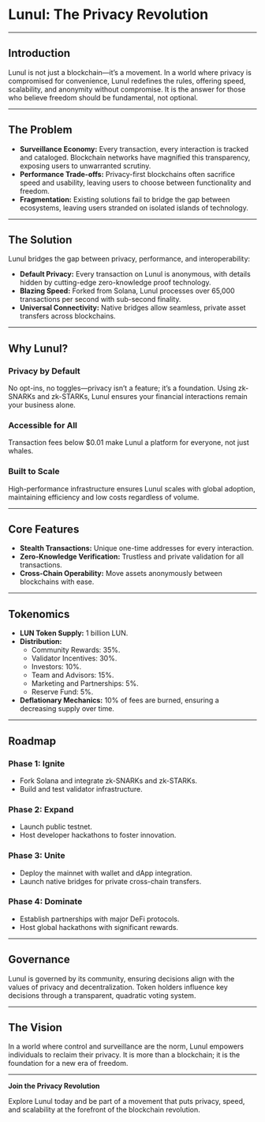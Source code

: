 # Lunul: The Privacy Revolution

---

## **Introduction**

Lunul is not just a blockchain—it’s a movement. In a world where privacy is compromised for convenience, Lunul redefines the rules, offering speed, scalability, and anonymity without compromise. It is the answer for those who believe freedom should be fundamental, not optional.

---

## **The Problem**

- **Surveillance Economy:** Every transaction, every interaction is tracked and cataloged. Blockchain networks have magnified this transparency, exposing users to unwarranted scrutiny.
- **Performance Trade-offs:** Privacy-first blockchains often sacrifice speed and usability, leaving users to choose between functionality and freedom.
- **Fragmentation:** Existing solutions fail to bridge the gap between ecosystems, leaving users stranded on isolated islands of technology.

---

## **The Solution**

Lunul bridges the gap between privacy, performance, and interoperability:

- **Default Privacy:** Every transaction on Lunul is anonymous, with details hidden by cutting-edge zero-knowledge proof technology.
- **Blazing Speed:** Forked from Solana, Lunul processes over 65,000 transactions per second with sub-second finality.
- **Universal Connectivity:** Native bridges allow seamless, private asset transfers across blockchains.

---

## **Why Lunul?**

### **Privacy by Default**
No opt-ins, no toggles—privacy isn’t a feature; it’s a foundation. Using zk-SNARKs and zk-STARKs, Lunul ensures your financial interactions remain your business alone.

### **Accessible for All**
Transaction fees below $0.01 make Lunul a platform for everyone, not just whales.

### **Built to Scale**
High-performance infrastructure ensures Lunul scales with global adoption, maintaining efficiency and low costs regardless of volume.

---

## **Core Features**

- **Stealth Transactions:** Unique one-time addresses for every interaction.
- **Zero-Knowledge Verification:** Trustless and private validation for all transactions.
- **Cross-Chain Operability:** Move assets anonymously between blockchains with ease.

---

## **Tokenomics**

- **LUN Token Supply:** 1 billion LUN.
- **Distribution:**
  - Community Rewards: 35%.
  - Validator Incentives: 30%.
  - Investors: 10%.
  - Team and Advisors: 15%.
  - Marketing and Partnerships: 5%.
  - Reserve Fund: 5%.
- **Deflationary Mechanics:** 10% of fees are burned, ensuring a decreasing supply over time.

---

## **Roadmap**

### **Phase 1: Ignite**
- Fork Solana and integrate zk-SNARKs and zk-STARKs.
- Build and test validator infrastructure.

### **Phase 2: Expand**
- Launch public testnet.
- Host developer hackathons to foster innovation.

### **Phase 3: Unite**
- Deploy the mainnet with wallet and dApp integration.
- Launch native bridges for private cross-chain transfers.

### **Phase 4: Dominate**
- Establish partnerships with major DeFi protocols.
- Host global hackathons with significant rewards.

---

## **Governance**

Lunul is governed by its community, ensuring decisions align with the values of privacy and decentralization. Token holders influence key decisions through a transparent, quadratic voting system.

---

## **The Vision**

In a world where control and surveillance are the norm, Lunul empowers individuals to reclaim their privacy. It is more than a blockchain; it is the foundation for a new era of freedom.

---

**Join the Privacy Revolution**

Explore Lunul today and be part of a movement that puts privacy, speed, and scalability at the forefront of the blockchain revolution.

